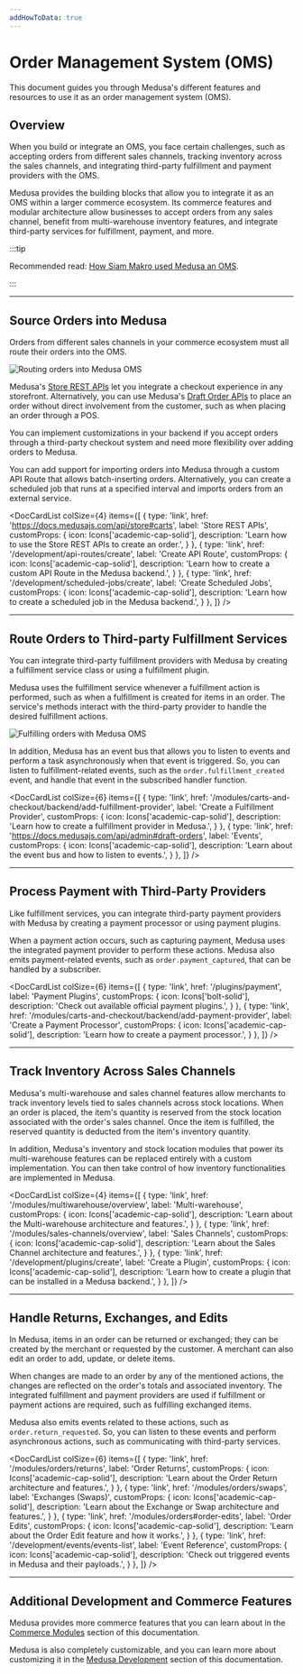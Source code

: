 ```yaml
---
addHowToData: true
---
```



# Order Management System (OMS)

This document guides you through Medusa's different features and resources to use it as an order management system (OMS).

## Overview

When you build or integrate an OMS, you face certain challenges, such as accepting orders from different sales channels, tracking inventory across the sales channels, and integrating third-party fulfillment and payment providers with the OMS.

Medusa provides the building blocks that allow you to integrate it as an OMS within a larger commerce ecosystem. Its commerce features and modular architecture allow businesses to accept orders from any sales channel, benefit from multi-warehouse inventory features, and integrate third-party services for fulfillment, payment, and more.

:::tip

Recommended read: [How Siam Makro used Medusa an OMS](https://medusajs.com/blog/makro-omnichannel-order-orchestration/).

:::

---

## Source Orders into Medusa

Orders from different sales channels in your commerce ecosystem must all route their orders into the OMS.

![Routing orders into Medusa OMS](https://res.cloudinary.com/dza7lstvk/image/upload/v1695115403/Medusa%20Docs/Diagrams/oms-orders_to4yaq.jpg)

Medusa's [Store REST APIs](https://docs.medusajs.com/api/store) let you integrate a checkout experience in any storefront. Alternatively, you can use Medusa's [Draft Order APIs](https://docs.medusajs.com/api/admin#draft-orders) to place an order without direct involvement from the customer, such as when placing an order through a POS.

You can implement customizations in your backend if you accept orders through a third-party checkout system and need more flexibility over adding orders to Medusa.

You can add support for importing orders into Medusa through a custom API Route that allows batch-inserting orders. Alternatively, you can create a scheduled job that runs at a specified interval and imports orders from an external service.

<DocCardList colSize={4} items={[
  {
    type: 'link',
    href: 'https://docs.medusajs.com/api/store#carts',
    label: 'Store REST APIs',
    customProps: {
      icon: Icons['academic-cap-solid'],
      description: 'Learn how to use the Store REST APIs to create an order.',
    }
  },
  {
    type: 'link',
    href: '/development/api-routes/create',
    label: 'Create API Route',
    customProps: {
      icon: Icons['academic-cap-solid'],
      description: 'Learn how to create a custom API Route in the Medusa backend.',
    }
  },
  {
    type: 'link',
    href: '/development/scheduled-jobs/create',
    label: 'Create Scheduled Jobs',
    customProps: {
      icon: Icons['academic-cap-solid'],
      description: 'Learn how to create a scheduled job in the Medusa backend.',
    }
  },
]} />

---

## Route Orders to Third-party Fulfillment Services

You can integrate third-party fulfillment providers with Medusa by creating a fulfillment service class or using a fulfillment plugin.

Medusa uses the fulfillment service whenever a fulfillment action is performed, such as when a fulfillment is created for items in an order. The service's methods interact with the third-party provider to handle the desired fulfillment actions.

![Fulfilling orders with Medusa OMS](https://res.cloudinary.com/dza7lstvk/image/upload/v1695115456/Medusa%20Docs/Diagrams/oms-fulfillment_kfi1iz.jpg)

In addition, Medusa has an event bus that allows you to listen to events and perform a task asynchronously when that event is triggered. So, you can listen to fulfillment-related events, such as the `order.fulfillment_created` event, and handle that event in the subscribed handler function.

<DocCardList colSize={6} items={[
  {
    type: 'link',
    href: '/modules/carts-and-checkout/backend/add-fulfillment-provider',
    label: 'Create a Fulfillment Provider',
    customProps: {
      icon: Icons['academic-cap-solid'],
      description: 'Learn how to create a fulfillment provider in Medusa.',
    }
  },
  {
    type: 'link',
    href: 'https://docs.medusajs.com/api/admin#draft-orders',
    label: 'Events',
    customProps: {
      icon: Icons['academic-cap-solid'],
      description: 'Learn about the event bus and how to listen to events.',
    }
  },
]} />

---

## Process Payment with Third-Party Providers

Like fulfillment services, you can integrate third-party payment providers with Medusa by creating a payment processor or using payment plugins.

When a payment action occurs, such as capturing payment, Medusa uses the integrated payment provider to perform these actions. Medusa also emits payment-related events, such as `order.payment_captured`, that can be handled by a subscriber.

<DocCardList colSize={6} items={[
  {
    type: 'link',
    href: '/plugins/payment',
    label: 'Payment Plugins',
    customProps: {
      icon: Icons['bolt-solid'],
      description: 'Check out available official payment plugins.',
    }
  },
  {
    type: 'link',
    href: '/modules/carts-and-checkout/backend/add-payment-provider',
    label: 'Create a Payment Processor',
    customProps: {
      icon: Icons['academic-cap-solid'],
      description: 'Learn how to create a payment processor.',
    }
  },
]} />

---

## Track Inventory Across Sales Channels

Medusa's multi-warehouse and sales channel features allow merchants to track inventory levels tied to sales channels across stock locations. When an order is placed, the item's quantity is reserved from the stock location associated with the order's sales channel. Once the item is fulfilled, the reserved quantity is deducted from the item's inventory quantity.

In addition, Medusa's inventory and stock location modules that power its multi-warehouse features can be replaced entirely with a custom implementation. You can then take control of how inventory functionalities are implemented in Medusa.

<DocCardList colSize={4} items={[
  {
    type: 'link',
    href: '/modules/multiwarehouse/overview',
    label: 'Multi-warehouse',
    customProps: {
      icon: Icons['academic-cap-solid'],
      description: 'Learn about the Multi-warehouse architecture and features.',
    }
  },
  {
    type: 'link',
    href: '/modules/sales-channels/overview',
    label: 'Sales Channels',
    customProps: {
      icon: Icons['academic-cap-solid'],
      description: 'Learn about the Sales Channel architecture and features.',
    }
  },
  {
    type: 'link',
    href: '/development/plugins/create',
    label: 'Create a Plugin',
    customProps: {
      icon: Icons['academic-cap-solid'],
      description: 'Learn how to create a plugin that can be installed in a Medusa backend.',
    }
  },
]} />

---

## Handle Returns, Exchanges, and Edits

In Medusa, items in an order can be returned or exchanged; they can be created by the merchant or requested by the customer. A merchant can also edit an order to add, update, or delete items.

When changes are made to an order by any of the mentioned actions, the changes are reflected on the order's totals and associated inventory. The integrated fulfillment and payment providers are used if fulfillment or payment actions are required, such as fulfilling exchanged items.

Medusa also emits events related to these actions, such as `order.return_requested`. So, you can listen to these events and perform asynchronous actions, such as communicating with third-party services.

<DocCardList colSize={6} items={[
  {
    type: 'link',
    href: '/modules/orders/returns',
    label: 'Order Returns',
    customProps: {
      icon: Icons['academic-cap-solid'],
      description: 'Learn about the Order Return architecture and features.',
    }
  },
  {
    type: 'link',
    href: '/modules/orders/swaps',
    label: 'Exchanges (Swaps)',
    customProps: {
      icon: Icons['academic-cap-solid'],
      description: 'Learn about the Exchange or Swap architecture and features.',
    }
  },
  {
    type: 'link',
    href: '/modules/orders#order-edits',
    label: 'Order Edits',
    customProps: {
      icon: Icons['academic-cap-solid'],
      description: 'Learn about the Order Edit feature and how it works.',
    }
  },
  {
    type: 'link',
    href: '/development/events/events-list',
    label: 'Event Reference',
    customProps: {
      icon: Icons['academic-cap-solid'],
      description: 'Check out triggered events in Medusa and their payloads.',
    }
  },
]} />

---

## Additional Development and Commerce Features

Medusa provides more commerce features that you can learn about in the [Commerce Modules](../modules/overview.mdx) section of this documentation.

Medusa is also completely customizable, and you can learn more about customizing it in the [Medusa Development](../development/overview.mdx) section of this documentation.
